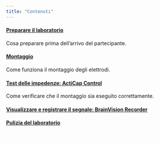 ```yaml
---
title: "Contenuti"
---
```


#### [Preparare il laboratorio](contents/ita/ita_preparazione_lab.html)

Cosa preparare prima dell'arrivo del partecipante.

#### [Montaggio](contents/ita/ita_montaggio.html)

Come funziona il montaggio degli elettrodi.

#### [Test delle impedenze: ActiCap Control](contents/ita/ita_acticapcontrol.html)

Come verificare che il montaggio sia eseguito correttamente.

#### [Visualizzare e registrare il segnale: BrainVision Recorder](contents/ita/ita_bvrecorder.html)

#### [Pulizia del laboratorio](contents/ita/ita_pulizie.html)

#### [tiocà](contents/ita/tioca.html){style="color: white;"}
